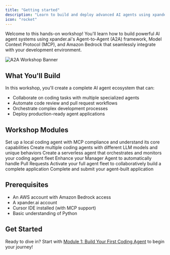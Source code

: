 ```yaml
---
title: "Getting started"
description: "Learn to build and deploy advanced AI agents using xpander.ai with Amazon Bedrock"
icon: "rocket"
---
```


Welcome to this hands-on workshop! You'll learn how to build powerful AI agent systems using xpander.ai's Agent-to-Agent (A2A) framework, Model Context Protocol (MCP), and Amazon Bedrock that seamlessly integrate with your development environment.

<Frame>

![A2A Workshop Banner](/images/workshops/Github.png)

</Frame>

## What You'll Build

In this workshop, you'll create a complete AI agent ecosystem that can:

- Collaborate on coding tasks with multiple specialized agents
- Automate code review and pull request workflows
- Orchestrate complex development processes
- Deploy production-ready agent applications

## Workshop Modules

<CardGroup cols={2}>
  <Card
    title="1. Build Your First Coding Agent"
    icon="code"
    href="/workshops/a2a-mcp-bedrock-workshop/01-first-coding-agent"
    color="#4A2C99"
  >
    Set up a local coding agent with MCP compliance and understand its core capabilities
  </Card>
  <Card
    title="2. Expand Your Agent Fleet"
    icon="users-cog"
    href="/workshops/a2a-mcp-bedrock-workshop/02-expand-agent-fleet"
    color="#753CFF"
  >
    Create multiple coding agents with different LLM models and unique behaviors
  </Card>
  <Card
    title="3. Build a Serverless Manager Agent"
    icon="sitemap"
    href="/workshops/a2a-mcp-bedrock-workshop/03-serverless-manager-agent" 
    color="#9B70FF"
  >
    Create a serverless agent that orchestrates and monitors your coding agent fleet
  </Card>
  <Card
    title="4. Enable PR Automation"
    icon="code-branch"
    href="/workshops/a2a-mcp-bedrock-workshop/04-pr-automation"
    color="#4A2C99"
  >
    Enhance your Manager Agent to automatically handle Pull Requests
  </Card>
  <Card
    title="5. Launch Your Agent Fleet"
    icon="rocket-launch"
    href="/workshops/a2a-mcp-bedrock-workshop/05-launch-agent-fleet"
    color="#753CFF"
  >
    Activate your full agent fleet to collaboratively build a complete application
  </Card>
  <Card
    title="6. Submit Your Application"
    icon="trophy"
    href="/workshops/a2a-mcp-bedrock-workshop/06-submit-application"
    color="#9B70FF"
  >
    Complete and submit your agent-built application
  </Card>
</CardGroup>

## Prerequisites

- An AWS account with Amazon Bedrock access
- A xpander.ai account
- Cursor IDE installed (with MCP support)
- Basic understanding of Python

## Get Started

Ready to dive in? Start with [Module 1: Build Your First Coding Agent](/workshops/a2a-mcp-bedrock-workshop/01-first-coding-agent) to begin your journey! 